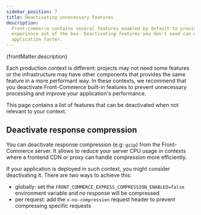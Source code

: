 ```yaml
---
sidebar_position: 7
title: Deactivating unnecessary features
description:
  Front-Commerce contains several features enabled by default to provide a good
  experience out of the box. Deactivating features you don't need can make your
  application faster.
---
```


<p>{frontMatter.description}</p>

Each production context is different: projects may not need some features or the
infrastructure may have other components that provides the same feature in a
more performant way. In these contexts, we recommend that you deactivate
Front-Commerce built-in features to prevent unnecessary processing and improve
your application's performance.

This page contains a list of features that can be deactivated when not relevant
to your context.

## Deactivate response compression

You can deactivate response compression (e.g: `gzip`) from the Front-Commerce
server. It allows to reduce your server CPU usage in contexts where a frontend
CDN or proxy can handle compression more efficiently.

If your application is deployed in such context, you might consider deactivating
it. There are two ways to achieve this:

- globally: set the `FRONT_COMMERCE_EXPRESS_COMPRESSION_ENABLED=false`
  environment variable and no response will be compressed
- per request: add the `x-no-compression` request header to prevent compressing
  specific requests
